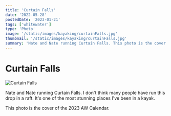 ```yaml
---
title: 'Curtain Falls'
date: '2022-05-28'
postedDate: '2023-01-21'
tags: ['whitewater']
type: 'Photo'
image: '/static/images/kayaking/curtainFalls.jpg'
thumbnail: '/static/images/kayaking/curtainFalls.jpg'
summary: 'Nate and Nate running Curtain Falls. This photo is the cover of the 2023 AW Calendar.'
---
```


# Curtain Falls

![Curtain Falls](/static/images/kayaking/curtainFalls.jpg)

Nate and Nate running Curtain Falls. I don't think many people have run this drop in a raft. It's one of the most stunning places I've been in a kayak.

This photo is the cover of the 2023 AW Calendar.
